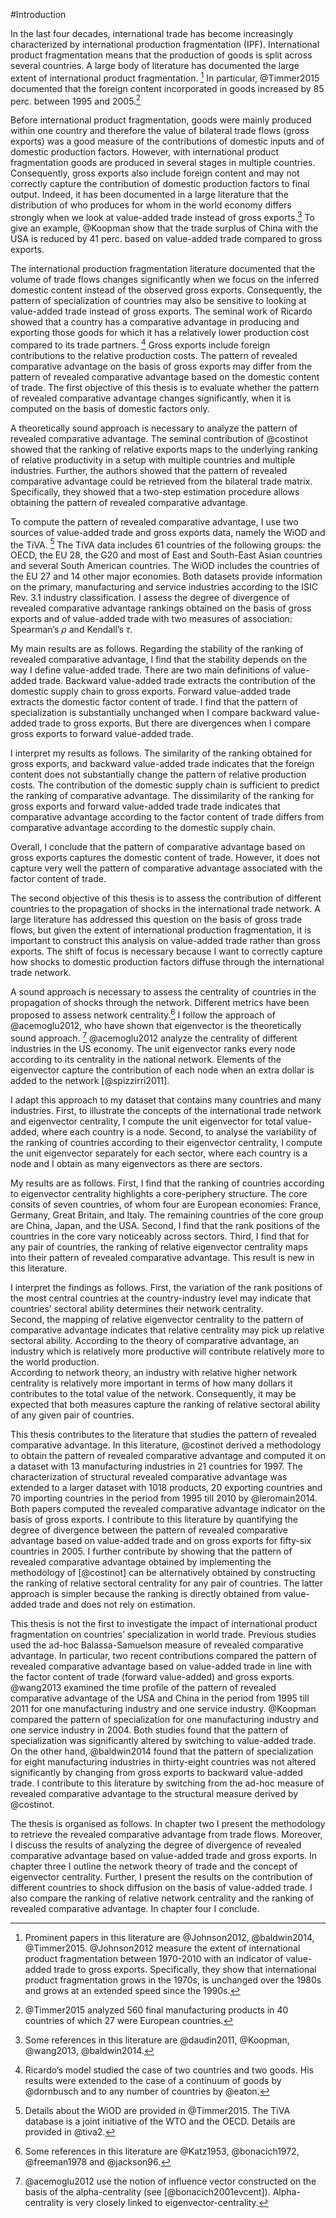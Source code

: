 #Introduction

In the last four decades, international trade has become increasingly characterized by international production fragmentation (IPF). 
International product fragmentation means that the production of goods is split across several countries. 
A large body of literature has documented the large extent of international product fragmentation.
^[Prominent papers in this literature are @Johnson2012, @baldwin2014, @Timmer2015. 
@Johnson2012 measure the extent of international product fragmentation between 1970-2010 with an indicator of value-added trade to gross exports. 
Specifically, they show that international product fragmentation grows in the 1970s, is unchanged over the 1980s and grows at an extended speed since the 1990s.]
In particular, @Timmer2015 documented that the foreign content incorporated in goods increased by 85  perc. between 1995 and 2005.^[
@Timmer2015 analyzed 560 final manufacturing products in 40 countries of which 27 were European countries.] <p>
Before international product fragmentation, goods were mainly produced within one country and therefore the value of bilateral trade flows (gross exports) was a good measure of the contributions of domestic inputs and of domestic production factors. 
However, with international product fragmentation goods are produced in several stages in multiple countries. 
Consequently, gross exports also include foreign content and may not correctly capture the contribution of domestic production factors to final output. 
Indeed, it has been documented in a large literature that the distribution of who produces for whom in the world economy differs strongly when we look at value-added trade instead of gross exports.^[Some references in this literature  are  @daudin2011, @Koopman, @wang2013, @baldwin2014.] 
To give an example, @Koopman show that the trade surplus of China with the USA is reduced by 41  perc. based on value-added trade compared to gross exports. <p>
The international production fragmentation literature documented that the volume of trade flows changes significantly when we focus on the inferred domestic content instead of the observed gross exports. 
Consequently, the pattern of specialization of countries may also be sensitive to looking at value-added trade instead of gross exports. 
The seminal work of Ricardo showed that a country has a comparative advantage in producing and exporting those goods for which it has a relatively lower production cost compared to its trade partners.
^[Ricardo's model studied the case of two countries and two goods. His results were extended to the case of a continuum of goods by @dornbusch and to any number of countries by @eaton.]
Gross exports include foreign contributions to the relative production costs.
The pattern of revealed comparative advantage on the basis of gross exports may differ from the pattern of revealed comparative advantage based on the domestic content of trade. 
The first objective of this thesis is to evaluate whether the pattern of revealed comparative advantage changes significantly, when it is computed on the basis of domestic factors only.<p>
A theoretically sound approach is necessary to analyze the pattern of revealed comparative advantage. 
The seminal contribution of @costinot showed that the ranking of relative exports maps to the underlying ranking of relative productivity in a setup with multiple countries and multiple industries. 
Further, the authors showed that the pattern of revealed comparative advantage could be retrieved from the bilateral trade matrix.
Specifically, they showed that a two-step estimation procedure allows obtaining the pattern of revealed comparative advantage.
<p> 
To compute the pattern of revealed comparative advantage, I use two sources of value-added trade and gross exports data, namely the WiOD and the TiVA.
^[Details about the WiOD are provided in @Timmer2015. 
The TiVA database is a joint initiative of the WTO and the OECD. Details are provided in @tiva2.]
The TiVA data includes 61 countries of the following groups: the OECD, the EU 28, the G20 and most of East and South-East Asian countries and several South American countries. 
The WiOD includes the countries of the EU 27 and 14 other major economies.
Both datasets provide information on the primary, manufacturing and service industries according to the ISIC Rev. 3.1 industry classification.
I assess the degree of divergence of revealed comparative advantage rankings obtained on the basis of gross exports and of value-added trade with two measures of association: Spearman's $\rho$ and Kendall's $\tau$. <p>
My main results are as follows. 
Regarding the stability of the ranking of revealed comparative advantage,  I find that the stability depends on the way I define value-added trade. 
There are two main definitions of value-added trade. 
Backward value-added trade extracts the contribution of the domestic supply chain to gross exports.
Forward value-added trade extracts the domestic factor content of trade. 
I find that the pattern of specialization is substantially unchanged when I compare backward value-added trade to gross exports.
But there are divergences when I compare gross exports to forward value-added trade.<p>
I interpret my results as follows. The similarity of the ranking obtained for gross exports, and backward value-added trade indicates that the foreign content does not substantially change the pattern of relative production costs. 
The contribution of the domestic supply chain is sufficient to predict the ranking of comparative advantage.
The dissimilarity of the ranking for gross exports and forward value-added trade trade indicates that comparative advantage according to the factor content of trade differs from comparative advantage according to the domestic supply chain. <p>
Overall, I conclude that the pattern of comparative advantage based on gross exports captures the domestic content of trade. 
However, it does not capture very well the pattern of comparative advantage associated with the factor content of trade.<p> 
The second objective of this thesis is to assess the contribution of different countries to the propagation of shocks in the international trade network. 
A large literature has addressed this question on the basis of gross trade flows, but given the extent of international production fragmentation, it is important to construct this analysis on value-added trade rather than gross exports. 
The shift of focus is necessary because I want to correctly capture how shocks to domestic production factors diffuse through the international trade network. <p>
A sound approach is necessary to assess the centrality of countries in the propagation of shocks through the network. 
Different metrics have been proposed to assess network centrality.^[Some references in this literature are @Katz1953, @bonacich1972, @freeman1978 and @jackson96.] 
I follow the approach of @acemoglu2012, who have shown that eigenvector is the theoretically sound approach.
^[@acemoglu2012 use the notion of influence vector constructed on the basis of the alpha-centrality (see [@bonacich2001evcent]). Alpha-centrality is very closely linked to eigenvector-centrality.]
@acemoglu2012 analyze the centrality of different industries in the US economy.
The unit eigenvector ranks every node according to its centrality in the national network. 
Elements of the eigenvector capture the contribution of each node when an extra dollar is added to the network [@spizzirri2011]. <p>
I adapt this approach to my dataset that contains many countries and many industries. 
First, to illustrate the concepts of the international trade network and eigenvector centrality, I compute the unit eigenvector for total value-added, where each country is a node. 
Second, to analyse the variability of the ranking of countries according to their eigenvector centrality, I compute the unit eigenvector separately for each sector, where each country is a node and I obtain as many eigenvectors as there are sectors.
<p> 
My results are as follows. 
First, I find that the ranking of countries according to eigenvector centrality highlights a core-periphery structure. 
The core consits of seven countries, of whom four are European economies: France, Germany, Great Britain,  and Italy.
 The remaining countries of the core group are China, Japan, and the USA. 
Second, I find that the rank positions of the countries in the core vary noticeably across sectors.
Third, I find that for any pair of countries, the ranking of relative eigenvector centrality maps into their pattern of revealed comparative advantage.
This result is new in this literature.
 <p> 
I interpret the findings as follows.
First, the variation of the rank positions of the most central countries at the country-industry level may indicate that countries' sectoral ability determines their network centrality.  
Second, the mapping of relative eigenvector centrality to the pattern of comparative advantage indicates that relative centrality may pick up relative sectoral ability.
According to the theory of comparative advantage, an industry which is relatively more productive will contribute relatively more to the world production.  
According to network theory, an industry with relative higher network centrality is relatively more important in terms of how many dollars it contributes to the total value of the network.
Consequently, it may be expected that both measures capture the ranking of relative sectoral ability of any given pair of countries.<p>
This thesis contributes to the literature that studies the pattern of revealed comparative advantage. 
In this literature, @costinot derived a methodology to obtain the pattern of revealed comparative advantage and computed it on a dataset with 13 manufacturing industries in 21 countries for 1997. 
The characterization of structural revealed comparative advantage was extended to a larger dataset with 1018 products, 20 exporting countries and 70 importing countries in the period from 1995 till 2010 by @leromain2014. 
Both papers computed the revealed comparative advantage indicator on the basis of gross exports. 
I contribute to this literature by quantifying the degree of divergence between the pattern of revealed comparative advantage based on value-added trade and on gross exports for fifty-six countries in 2005. 
I further contribute by showing that the pattern of revealed comparative advantage obtained by implementing the methodology of [@costinot] can be alternatively obtained by constructing the ranking of relative sectoral centrality for any pair of countries. 
The latter approach is simpler because the ranking is directly obtained from value-added trade and does not rely on estimation.  <p>
This thesis is not the first to investigate the impact of international product fragmentation on countries' specialization in world trade. 
Previous studies used the ad-hoc Balassa-Samuelson measure of revealed comparative advantage. 
In particular, two recent contributions compared the pattern of revealed comparative advantage based on value-added trade in line with the factor content of trade (forward value-added) and gross exports.  
@wang2013 examined the time profile of the pattern of revealed comparative advantage of the USA and China in the period from 1995 till 2011 for one manufacturing industry and one service industry. 
@Koopman compared the pattern of specialization for one manufacturing industry and one service industry in 2004.
Both studies found that the pattern of specialization was significantly altered by switching to value-added trade.  
On the other hand, @baldwin2014 found that the pattern of specialization for eight manufacturing industries in thirty-eight countries was not altered significantly by changing from gross exports to backward value-added trade. 
I contribute to this literature by switching from the ad-hoc measure of revealed comparative advantage to the structural measure derived by @costinot. <p>
The thesis is organised as follows. 
In chapter two I present the methodology to retrieve the revealed comparative advantage from trade flows. 
Moreover, I discuss the results of analyzing the degree of divergence of revealed comparative advantage based on value-added trade and gross exports. 
In chapter three I outline the network theory of trade and the concept of eigenvector centrality.
Further, I present the results on the contribution of different countries to shock diffusion on the basis of value-added trade. 
I also compare the ranking of relative network centrality and the ranking of revealed comparative advantage. 
In chapter four I conclude. 

